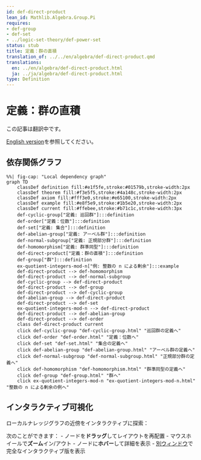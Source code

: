 ```yaml
---
id: def-direct-product
lean_id: Mathlib.Algebra.Group.Pi
requires:
- def-group
- def-set
- ../logic-set-theory/def-power-set
status: stub
title: 定義：群の直積
translation_of: ../../en/algebra/def-direct-product.qmd
translations:
  en: ../en/algebra/def-direct-product.html
  ja: ../ja/algebra/def-direct-product.html
type: Definition
---
```


# 定義：群の直積 {#def-direct-product}

この記事は翻訳中です。

[English version](../../en/algebra/def-direct-product.html)を参照してください。

## 依存関係グラフ

```mermaid
%%| fig-cap: "Local dependency graph"
graph TD
    classDef definition fill:#e1f5fe,stroke:#01579b,stroke-width:2px
    classDef theorem fill:#f3e5f5,stroke:#4a148c,stroke-width:2px
    classDef axiom fill:#fff3e0,stroke:#e65100,stroke-width:2px
    classDef example fill:#e8f5e9,stroke:#1b5e20,stroke-width:2px
    classDef current fill:#ffebee,stroke:#b71c1c,stroke-width:3px
    def-cyclic-group["定義: 巡回群"]:::definition
    def-order["定義：位数"]:::definition
    def-set["定義: 集合"]:::definition
    def-abelian-group["定義: アーベル群"]:::definition
    def-normal-subgroup["定義: 正規部分群"]:::definition
    def-homomorphism["定義: 群準同型"]:::definition
    def-direct-product["定義：群の直積"]:::definition
    def-group["群"]:::definition
    ex-quotient-integers-mod-n["例: 整数の n による剰余"]:::example
    def-direct-product --> def-homomorphism
    def-direct-product --> def-normal-subgroup
    def-cyclic-group --> def-direct-product
    def-direct-product --> def-group
    def-direct-product --> def-cyclic-group
    def-abelian-group --> def-direct-product
    def-direct-product --> def-set
    ex-quotient-integers-mod-n --> def-direct-product
    def-direct-product --> def-abelian-group
    def-direct-product --> def-order
    class def-direct-product current
    click def-cyclic-group "def-cyclic-group.html" "巡回群の定義へ"
    click def-order "def-order.html" "定義：位数へ"
    click def-set "def-set.html" "集合の定義へ"
    click def-abelian-group "def-abelian-group.html" "アーベル群の定義へ"
    click def-normal-subgroup "def-normal-subgroup.html" "正規部分群の定義へ"
    click def-homomorphism "def-homomorphism.html" "群準同型の定義へ"
    click def-group "def-group.html" "群へ"
    click ex-quotient-integers-mod-n "ex-quotient-integers-mod-n.html" "整数の n による剰余の例へ"
```

## インタラクティブ可視化

ローカルナレッジグラフの近傍をインタラクティブに探索：

::: {.graph-viz data-id="def-direct-product" data-width="700" data-height="500"}
:::

次のことができます：
- ノードを**ドラッグ**してレイアウトを再配置
- マウスホイールで**ズーム**イン/アウト
- ノードに**ホバー**して詳細を表示
- [別ウィンドウ](../../output/interactive/ja/def-direct-product.html){target="_blank"}で完全なインタラクティブ版を表示

